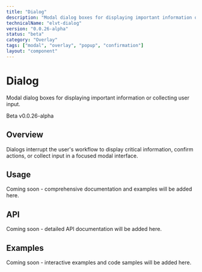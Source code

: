 ```yaml
---
title: "Dialog"
description: "Modal dialog boxes for displaying important information or collecting user input."
technicalName: "elvt-dialog"
version: "0.0.26-alpha"
status: "beta"
category: "Overlay"
tags: ["modal", "overlay", "popup", "confirmation"]
layout: "component"
---
```


# Dialog

Modal dialog boxes for displaying important information or collecting user input.

<elvt-badge tone="primary" size="small">Beta</elvt-badge> <elvt-badge tone="neutral" size="small">v0.0.26-alpha</elvt-badge>

## Overview

Dialogs interrupt the user's workflow to display critical information, confirm actions, or collect input in a focused modal interface.

## Usage

Coming soon - comprehensive documentation and examples will be added here.

## API

Coming soon - detailed API documentation will be added here.

## Examples

Coming soon - interactive examples and code samples will be added here.